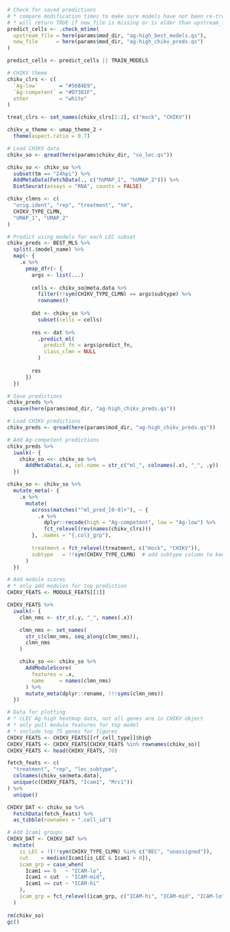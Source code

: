 
```r
# Check for saved predictions
# * compare modification times to make sure models have not been re-trained
# * will return TRUE if new_file is missing or is older than upstream_file
predict_cells <- .check_mtime(
  upstream_file = here(params$mod_dir, "ag-high_best_models.qs"),
  new_file      = here(params$mod_dir, "ag-high_chikv_preds.qs")
)

predict_cells <- predict_cells || TRAIN_MODELS
```

```r
# CHIKV theme
chikv_clrs <- c(
  `Ag-low`       = "#56B4E9",
  `Ag-competent` = "#D7301F",
  other          = "white"
)

treat_clrs <- set_names(chikv_clrs[1:2], c("mock", "CHIKV"))

chikv_u_theme <- umap_theme_2 +
  theme(aspect.ratio = 0.7)
```

```r
# Load CHIKV data
chikv_so <- qread(here(params$chikv_dir, "so_lec.qs"))

chikv_so <- chikv_so %>%
  subset(tm == "24hpi") %>%
  AddMetaData(FetchData(., c("hUMAP_1", "hUMAP_2"))) %>%
  DietSeurat(assays = "RNA", counts = FALSE)

chikv_clmns <- c(
  "orig.ident", "rep", "treatment", "tm",
  CHIKV_TYPE_CLMN,
  "UMAP_1", "UMAP_2"
)
```

```r
# Predict using models for each LEC subset
chikv_preds <- BEST_MLS %>%
  split(.$model_name) %>%
  map(~ {
    .x %>%
      pmap_dfr(~ {
        args <- list(...)
        
        cells <- chikv_so@meta.data %>%
          filter(!!sym(CHIKV_TYPE_CLMN) == args$subtype) %>%
          rownames()
        
        dat <- chikv_so %>%
          subset(cells = cells)
        
        res <- dat %>%
          .predict_ml(
            predict_fn = args$predict_fn,
            class_clmn = NULL
          )
        
        res
      })
  })

# Save predictions
chikv_preds %>%
  qsave(here(params$mod_dir, "ag-high_chikv_preds.qs"))
```

```r
# Load CHIKV predictions
chikv_preds <- qread(here(params$mod_dir, "ag-high_chikv_preds.qs"))

# Add Ag-competent predictions
chikv_preds %>%
  iwalk(~ {
    chikv_so <<- chikv_so %>%
      AddMetaData(.x, col.name = str_c("ml_", colnames(.x), "_", .y))
  })

chikv_so <- chikv_so %>%
  mutate_meta(~ {
    .x %>%
      mutate(
        across(matches("^ml_pred_[0-9]+"), ~ {
          .x %>%
            dplyr::recode(high = "Ag-competent", low = "Ag-low") %>%
            fct_relevel(rev(names(chikv_clrs)))
        }, .names = "{.col}_grp"),
        
        treatment = fct_relevel(treatment, c("mock", "CHIKV")),
        subtype   = !!sym(CHIKV_TYPE_CLMN)  # add subtype column to keep consistent
      )
  })

# Add module scores
# * only add modules for top prediction
CHIKV_FEATS <- MODULE_FEATS[[1]]

CHIKV_FEATS %>%
  iwalk(~ {
    clmn_nms <- str_c(.y, "_", names(.x))

    clmn_nms <- set_names(
      str_c(clmn_nms, seq_along(clmn_nms)),
      clmn_nms
    )

    chikv_so <<- chikv_so %>%
      AddModuleScore(
        features = .x,
        name     = names(clmn_nms)
      ) %>%
      mutate_meta(dplyr::rename, !!!syms(clmn_nms))
  })
```

```r
# Data for plotting
# * cLEC Ag-high heatmap data, not all genes are in CHIKV object
# * only pull module features for top model
# * include top 75 genes for figures
CHIKV_FEATS <- CHIKV_FEATS[[rf_cell_type]]$high
CHIKV_FEATS <- CHIKV_FEATS[CHIKV_FEATS %in% rownames(chikv_so)]
CHIKV_FEATS <- head(CHIKV_FEATS, 70)

fetch_feats <- c(
  "treatment", "rep", "lec_subtype",
  colnames(chikv_so@meta.data),
  unique(c(CHIKV_FEATS, "Icam1", "Mrc1"))
) %>%
  unique()

CHIKV_DAT <- chikv_so %>%
  FetchData(fetch_feats) %>%
  as_tibble(rownames = ".cell_id")

# Add Icam1 groups
CHIKV_DAT <- CHIKV_DAT %>%
  mutate(
    is_LEC = !(!!sym(CHIKV_TYPE_CLMN) %in% c("BEC", "unassigned")),
    cut    = median(Icam1[is_LEC & Icam1 > 0]),
    icam_grp = case_when(
      Icam1 == 0   ~ "ICAM-lo",
      Icam1 < cut  ~ "ICAM-mid",
      Icam1 >= cut ~ "ICAM-hi"
    ),
    icam_grp = fct_relevel(icam_grp, c("ICAM-hi", "ICAM-mid", "ICAM-lo"))
  )
  
rm(chikv_so)
gc()
```
